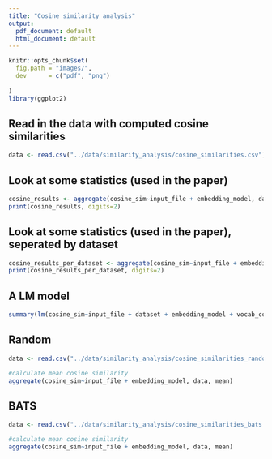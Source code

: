 ```yaml
---
title: "Cosine similarity analysis"
output:
  pdf_document: default
  html_document: default
---
```



```r
knitr::opts_chunk$set(
  fig.path = "images/", 
  dev      = c("pdf", "png")
  
)
library(ggplot2)

```

## Read in the data with computed cosine similarities

```r
data <- read.csv("../data/similarity_analysis/cosine_similarities.csv")
```

## Look at some statistics (used in the paper)

```r
cosine_results <- aggregate(cosine_sim~input_file + embedding_model, data, mean)
print(cosine_results, digits=2)
```

## Look at some statistics (used in the paper), seperated by dataset

```r
cosine_results_per_dataset <- aggregate(cosine_sim~input_file + embedding_model + dataset, data, mean)
print(cosine_results_per_dataset, digits=2)
```

## A LM model

```r
summary(lm(cosine_sim~input_file + dataset + embedding_model + vocab_count_non_standard + vocab_count_standard, data=data))

```

## Random

```r
data <- read.csv("../data/similarity_analysis/cosine_similarities_random.csv")

#calculate mean cosine similarity
aggregate(cosine_sim~input_file + embedding_model, data, mean)
```

## BATS
```r
data <- read.csv("../data/similarity_analysis/cosine_similarities_bats.csv")

#calculate mean cosine similarity
aggregate(cosine_sim~input_file + embedding_model, data, mean)
```
